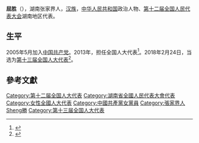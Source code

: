 '''屈胜'''（{{bd|1968年||}}），湖南张家界人，[[汉族|汉族]]，[[中华人民共和国|中华人民共和国]]政治人物、[[第十二届全国人民代表大会|第十二届全国人民代表大会]]湖南地区代表。

== 生平 ==
2005年5月加入[[中国共产党|中国共产党]]。2013年，担任全国人大代表<ref>{{cite news|title=全国人大代表信息-屈胜|url= http://210.82.31.1:8084/delegate/viewDelegate.action?dbid=121719|accessdate=2013-04-05|newspaper=全国人大网|archive-url=https://web.archive.org/web/20150118085707/http://www.npc.gov.cn/delegate/viewDelegate.action?dbid=121719|archive-date=2015-01-18|dead-url=yes}}</ref>。2018年2月24日，当选为[[第十三届全国人大代表|第十三届全国人大代表]]<ref>{{Cite web|title=（受权发布）中华人民共和国第十三届全国人民代表大会代表名单-中新网|url=http://www.chinanews.com/gn/2018/02-25/8453959.shtml|accessdate=2021-02-13|work=中新网|archive-date=2018-02-27|archive-url=https://web.archive.org/web/20180227031724/http://www.chinanews.com/gn/2018/02-25/8453959.shtml|dead-url=no}}</ref>。

==參考文獻==
{{reflist}}

{{DEFAULTSORT:Qu屈}}
[[Category:第十二届全国人大代表|Category:第十二届全国人大代表]]
[[Category:湖南省全國人民代表大會代表|Category:湖南省全國人民代表大會代表]]
[[Category:女性全國人大代表|Category:女性全國人大代表]]
[[Category:中國共產黨女黨員|Category:中國共產黨女黨員]]
[[Category:張家界人|Category:張家界人]]
[[Category:屈姓|Sheng勝]]
[[Category:第十三届全国人大代表|Category:第十三届全国人大代表]]


{{中国政治人物小作品}}